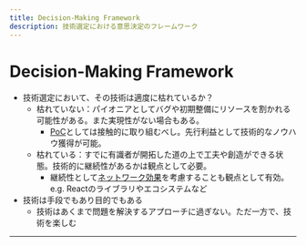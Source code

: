 ```yaml
---
title: Decision-Making Framework
description: 技術選定における意思決定のフレームワーク
---
```


# Decision-Making Framework

* 技術選定において、その技術は適度に枯れているか？
  * 枯れていない：パイオニアとしてバグや初期整備にリソースを割かれる可能性がある。また実現性がない場合もある。
    * [PoC](https://wiki.nitaking.dev/PoC)としては接触的に取り組むべし。先行利益として技術的なノウハウ獲得が可能。
  * 枯れている：すでに有識者が開拓した道の上で工夫や創造ができる状態。技術的に継続性があるかは観点として必要。
    * 継続性として[ネットワーク効果](https://wiki.nitaking.dev/%E3%83%8D%E3%83%83%E3%83%88%E3%83%AF%E3%83%BC%E3%82%AF%E5%8A%B9%E6%9E%9C)を考慮することも観点として有効。e.g. Reactのライブラリやエコシステムなど
* 技術は手段でもあり目的でもある
  * 技術はあくまで問題を解決するアプローチに過ぎない。ただ一方で、技術を楽しむ

***
